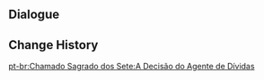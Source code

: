 {{Genius Invokation TCG Stage
|title        = Agent's Resolve
|type         = Serious Showdown
|group        = Tavern Challenge
|character    = Little Rose
|requirement  = 7
|introduction = "Meow?" "Oh dear! The agent discovered by the Knights of Favonius was immediately placed in a most dangerous situation..."<br>{{Color|bp|Special Rule: "Fatui Pyro Agent" starts with the Talent Card "Paid in Full" equipped.}}
|objective_1  = Achieve victory
|reward_1     = Lucky Coin*1000
|lineup       = Fatui Pyro Agent;Fatui Pyro Agent;Fatui Pyro Agent
}}

==Dialogue==
{{Transclude|Genius Invokation TCG/Stage/Little Rose|Agent's Resolve}}

==Change History==
{{Change History|3.3}}
[[pt-br:Chamado Sagrado dos Sete:A Decisão do Agente de Dívidas]]